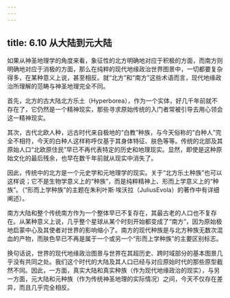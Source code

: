 ```yaml
---
---
---
```

title: 6.10 从大陆到元大陆
---



如果从神圣地理学的角度来看，象征性的北方明确地对应于积极的方面，而南方则明确地对应于消极的方面，那么在纯粹的现代地缘政治世界图景中，一切都要复杂得多，在某种意义上说，甚至相反。就“北方”和“南方”这些术语而言，现代地缘政治所理解的范畴与神圣地理完全不同。

首先，北方的古大陆北方乐土（Hyperborea），作为一个实体，好几千年前就不存在了，它仍然是一个精神现实，那些寻求原始传统的入门者常被引导去用心领会这一精神现实。

其次，古代北欧人种，远古时代来自极地的“白教”种族，与今天俗称的“白种人”完全不相符，今天的白种人这样称呼仅基于其身体特征、肤色等等。传统的北部及其原始人口“北欧原住民”早已不再代表特定的历史和地理现实。显然，即使是这种原始文化的最后残余，也早在数千年前就从现实中消失了。

因此，传统中的北方是一个元史学和元地理学的现实。关于“北方乐土种族”也可以这样说；它不是生物学意义上的“种族”，而是纯粹精神上、形而上学意义上的“种族”。（“形而上学种族”的主题在朱利叶斯·埃沃拉（JuliusEvola）的著作中有详细阐述）。

南方大陆和整个传统南方作为一个整体早已不复存在，其最古老的人口也不复存在。从某种意义上说，几乎整个星球从某个时刻开始都变成了“南方”，因为原始极地启蒙中心及其使者对世界的影响缩小了。南方的现代种族是与北方种族无数次混血的产物，而肤色早已不再是属于一个或另一个“形而上学种族”的主要区别标志。

换句话说，世界的现代地缘政治图景与世界在其超历史、跨时域部分的基本图景几乎没有共同之处。我们这个时代的大陆及其人口已经与对应原始时代的那些原型截然不同。因此，一方面，真实大陆和真实种族（作为现代地缘政治的现实），与另一方面，元大陆和元种族（作为传统神圣地理的实际情况）之间，今天不仅存在差异，而且几乎完全相反。